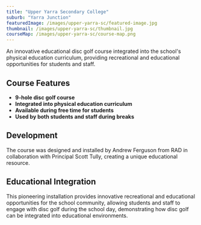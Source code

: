 ```yaml
---
title: "Upper Yarra Secondary College"
suburb: "Yarra Junction"
featuredImage: /images/upper-yarra-sc/featured-image.jpg
thumbnail: /images/upper-yarra-sc/thumbnail.jpg
courseMap: /images/upper-yarra-sc/course-map.png
---
```


An innovative educational disc golf course integrated into the school's physical education curriculum, providing recreational and educational opportunities for students and staff.

## Course Features
- **9-hole disc golf course**
- **Integrated into physical education curriculum**
- **Available during free time for students**
- **Used by both students and staff during breaks**

## Development
The course was designed and installed by Andrew Ferguson from RAD in collaboration with Principal Scott Tully, creating a unique educational resource.

## Educational Integration
This pioneering installation provides innovative recreational and educational opportunities for the school community, allowing students and staff to engage with disc golf during the school day, demonstrating how disc golf can be integrated into educational environments.